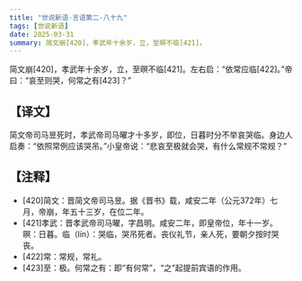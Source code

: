 ```yaml
---
title: "世说新语-言语第二-八十九"
tags: [世说新语]
date: 2025-03-31
summary: 简文崩[420]，孝武年十余岁，立，至暝不临[421]。
---
```


简文崩[420]，孝武年十余岁，立，至暝不临[421]。左右启：“依常应临[422]。”帝曰：“哀至则哭，何常之有[423]？”

## 【译文】

简文帝司马昱死时，孝武帝司马曜才十多岁，即位，日暮时分不举哀哭临。身边人启奏：“依照常例应该哭吊。”小皇帝说：“悲哀至极就会哭，有什么常规不常规？”

## 【注释】

- [420]简文：晋简文帝司马昱。据《晋书》载，咸安二年（公元372年）七月，帝崩，年五十三岁，在位二年。
- [421]孝武：晋孝武帝司马曜，字昌明。咸安二年，即皇帝位，年十一岁。暝：日暮。临（lín）：哭临，哭吊死者。丧仪礼节，亲人死，要朝夕按时哭丧。
- [422]常：常规，常礼。
- [423]至：极。何常之有：即“有何常”，“之”起提前宾语的作用。
